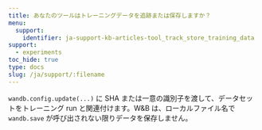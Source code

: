 ```yaml
---
title: あなたのツールはトレーニングデータを追跡または保存しますか？
menu:
  support:
    identifier: ja-support-kb-articles-tool_track_store_training_data
support:
  - experiments
toc_hide: true
type: docs
slug: /ja/support/:filename
---
```

`wandb.config.update(...)` に SHA または一意の識別子を渡して、データセットをトレーニング run と関連付けます。W&B は、ローカルファイル名で `wandb.save` が呼び出されない限りデータを保存しません。